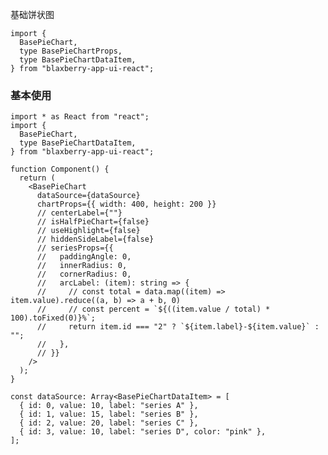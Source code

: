 
<Meta of={Stories} />

<Title>\<BasePieChart></Title>

<Subtitle>基础饼状图</Subtitle>

```tsx
import {
  BasePieChart,
  type BasePieChartProps,
  type BasePieChartDataItem,
} from "blaxberry-app-ui-react";
```

### 基本使用

<Story of={Stories.ExampleBase} />

```tsx
import * as React from "react";
import {
  BasePieChart,
  type BasePieChartDataItem,
} from "blaxberry-app-ui-react";

function Component() {
  return (
    <BasePieChart
      dataSource={dataSource}
      chartProps={{ width: 400, height: 200 }}
      // centerLabel={""}
      // isHalfPieChart={false}
      // useHighlight={false}
      // hiddenSideLabel={false}
      // seriesProps={{
      //   paddingAngle: 0,
      //   innerRadius: 0,
      //   cornerRadius: 0,
      //   arcLabel: (item): string => {
      //     // const total = data.map((item) => item.value).reduce((a, b) => a + b, 0)
      //     // const percent = `${((item.value / total) * 100).toFixed(0)}%`;
      //     return item.id === "2" ? `${item.label}-${item.value}` : "";
      //   },
      // }}
    />
  );
}

const dataSource: Array<BasePieChartDataItem> = [
  { id: 0, value: 10, label: "series A" },
  { id: 1, value: 15, label: "series B" },
  { id: 2, value: 20, label: "series C" },
  { id: 3, value: 10, label: "series D", color: "pink" },
];
```
